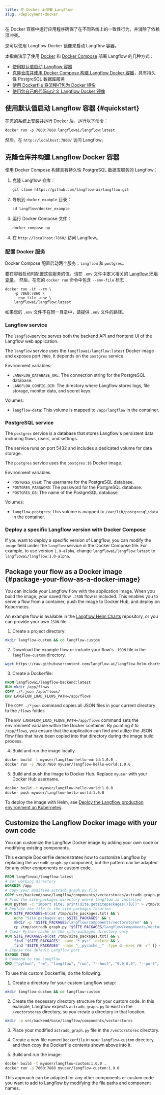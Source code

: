 ```yaml
---
title: 在 Docker 上部署 Langflow
slug: /deployment-docker
---
```


在 Docker 容器中运行应用程序确保了在不同系统上的一致性行为，并消除了依赖项冲突。

您可以使用 Langflow Docker 镜像来启动 Langflow 容器。

本指南演示了使用 [Docker](https://docs.docker.com/) 和 [Docker Compose](https://docs.docker.com/compose/) 部署 Langflow 的几种方式：

* [使用默认值启动 Langflow 容器](#quickstart)
* [克隆仓库并使用 Docker Compose 构建 Langflow Docker 容器](#clone-the-repo-and-build-the-langflow-docker-container)，具有持久性 PostgreSQL 数据库服务
* [使用 Dockerfile 将流程打包为 Docker 镜像](#package-your-flow-as-a-docker-image)
* [使用您自己的代码自定义 Langflow Docker 镜像](#customize-the-langflow-docker-image-with-your-own-code)

## 使用默认值启动 Langflow 容器 {#quickstart}

在您的系统上安装并运行 Docker 后，运行以下命令：

`docker run -p 7860:7860 langflowai/langflow:latest`

然后，在 `http://localhost:7860/` 访问 Langflow。

## 克隆仓库并构建 Langflow Docker 容器

使用 Docker Compose 构建具有持久性 PostgreSQL 数据库服务的 Langflow：

1. 克隆 Langflow 仓库：

   `git clone https://github.com/langflow-ai/langflow.git`

2. 导航到 `docker_example` 目录：

   `cd langflow/docker_example`

3. 运行 Docker Compose 文件：

   `docker compose up`

4. 在 `http://localhost:7860/` 访问 Langflow。

### 配置 Docker 服务

Docker Compose 配置启动两个服务：`langflow` 和 `postgres`。

要在容器启动时配置这些服务的值，请在 `.env` 文件中定义相关的 [Langflow 环境变量](/environment-variables)。
然后，在您的 `docker run` 命令中包含 `--env-file` 标志：

```
docker run -it --rm \
    -p 7860:7860 \
    --env-file .env \
    langflowai/langflow:latest
```

如果您的 `.env` 文件不在同一目录中，请提供 `.env` 文件的路径。

### Langflow service

The `langflow`service serves both the backend API and frontend UI of the Langflow web application.

The `langflow` service uses the `langflowai/langflow:latest` Docker image and exposes port `7860`. It depends on the `postgres` service.

Environment variables:

- `LANGFLOW_DATABASE_URL`: The connection string for the PostgreSQL database.
- `LANGFLOW_CONFIG_DIR`: The directory where Langflow stores logs, file storage, monitor data, and secret keys.

Volumes:

- `langflow-data`: This volume is mapped to `/app/langflow` in the container.

### PostgreSQL service

The `postgres` service is a database that stores Langflow's persistent data including flows, users, and settings.

The service runs on port 5432 and includes a dedicated volume for data storage.

The `postgres` service uses the `postgres:16` Docker image.

Environment variables:

- `POSTGRES_USER`: The username for the PostgreSQL database.
- `POSTGRES_PASSWORD`: The password for the PostgreSQL database.
- `POSTGRES_DB`: The name of the PostgreSQL database.

Volumes:

- `langflow-postgres`: This volume is mapped to `/var/lib/postgresql/data` in the container.

### Deploy a specific Langflow version with Docker Compose

If you want to deploy a specific version of Langflow, you can modify the `image` field under the `langflow` service in the Docker Compose file. For example, to use version `1.0-alpha`, change `langflowai/langflow:latest` to `langflowai/langflow:1.0-alpha`.

## Package your flow as a Docker image {#package-your-flow-as-a-docker-image}

You can include your Langflow flow with the application image.
When you build the image, your saved flow `.JSON` flow is included.
This enables you to serve a flow from a container, push the image to Docker Hub, and deploy on Kubernetes.

An example flow is available in the [Langflow Helm Charts](https://github.com/langflow-ai/langflow-helm-charts/tree/main/examples/flows) repository, or you can provide your own `JSON` file.

1. Create a project directory:

```bash
mkdir langflow-custom && cd langflow-custom
```

2. Download the example flow or include your flow's `.JSON` file in the `langflow-custom` directory.

```bash
wget https://raw.githubusercontent.com/langflow-ai/langflow-helm-charts/refs/heads/main/examples/flows/basic-prompting-hello-world.json
```

3. Create a Dockerfile:

```dockerfile
FROM langflowai/langflow-backend:latest
RUN mkdir /app/flows
COPY ./*.json /app/flows/
ENV LANGFLOW_LOAD_FLOWS_PATH=/app/flows
```

The `COPY ./*json` command copies all JSON files in your current directory to the `/flows` folder.

The `ENV LANGFLOW_LOAD_FLOWS_PATH=/app/flows` command sets the environment variable within the Docker container. By pointing it to `/app/flows`, you ensure that the application can find and utilize the JSON flow files that have been copied into that directory during the image build process.

4. Build and run the image locally.

```bash
docker build -t myuser/langflow-hello-world:1.0.0 .
docker run -p 7860:7860 myuser/langflow-hello-world:1.0.0
```

5. Build and push the image to Docker Hub.
   Replace `myuser` with your Docker Hub username.

```bash
docker build -t myuser/langflow-hello-world:1.0.0 .
docker push myuser/langflow-hello-world:1.0.0
```

To deploy the image with Helm, see [Deploy the Langflow production environment on Kubernetes](/deployment-kubernetes-prod).

## Customize the Langflow Docker image with your own code

You can customize the Langflow Docker image by adding your own code or modifying existing components.

This example Dockerfile demonstrates how to customize Langflow by replacing the `astradb_graph.py` component, but the pattern can be adapted for any other components or custom code.

```dockerfile
FROM langflowai/langflow:latest
# Set working directory
WORKDIR /app
# Copy your modified astradb_graph.py file
COPY src/backend/base/langflow/components/vectorstores/astradb_graph.py /tmp/astradb_graph.py
# Find the site-packages directory where langflow is installed
RUN python -c "import site; print(site.getsitepackages()[0])" > /tmp/site_packages.txt
# Replace the file in the site-packages location
RUN SITE_PACKAGES=$(cat /tmp/site_packages.txt) && \
    echo "Site packages at: $SITE_PACKAGES" && \
    mkdir -p "$SITE_PACKAGES/langflow/components/vectorstores" && \
    cp /tmp/astradb_graph.py "$SITE_PACKAGES/langflow/components/vectorstores/"
# Clear Python cache in the site-packages directory only
RUN SITE_PACKAGES=$(cat /tmp/site_packages.txt) && \
    find "$SITE_PACKAGES" -name "*.pyc" -delete && \
    find "$SITE_PACKAGES" -name "__pycache__" -type d -exec rm -rf {} +
# Expose the default Langflow port
EXPOSE 7860
# Command to run Langflow
CMD ["python", "-m", "langflow", "run", "--host", "0.0.0.0", "--port", "7860"]
```

To use this custom Dockerfile, do the following:

1. Create a directory for your custom Langflow setup:
```bash
mkdir langflow-custom && cd langflow-custom
```

2. Create the necessary directory structure for your custom code.
In this example, Langflow expects `astradb_graph.py` to exist in the `/vectorstores` directory, so you create a directory in that location.
```bash
mkdir -p src/backend/base/langflow/components/vectorstores
```

3. Place your modified `astradb_graph.py` file in the `/vectorstores` directory.

4. Create a new file named `Dockerfile` in your `langflow-custom` directory, and then copy the Dockerfile contents shown above into it.

5. Build and run the image:
```bash
docker build -t myuser/langflow-custom:1.0.0 .
docker run -p 7860:7860 myuser/langflow-custom:1.0.0
```

This approach can be adapted for any other components or custom code you want to add to Langflow by modifying the file paths and component names.